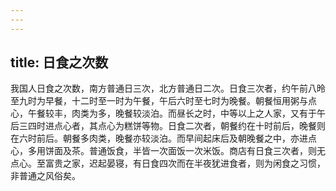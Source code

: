 ```yaml
---
---
---
```

title: 日食之次数
---



我国人日食之次数，南方普通日三次，北方普通日二次。日食三次者，约午前八昤至九时为早餐，十二时至一时为午餐，午后六时至七时为晚餐。朝餐恒用粥与点心，午餐较丰，肉类为多，晚餐较淡泊。而昼长之时，中等以上之人家，又有于午后三四时进点心者，其点心为糕饼等物。日食二次者，朝餐约在十时前后，晚餐则在六时前后。朝餐多肉类，晚餐亦较淡泊。而早间起床后及朝晚餐之中，亦进点心，多用饼面及茶。普通饭食，半皆一次面饭一次米饭。商店有日食三次者，则无点心。至富贵之家，迟起晏寝，有日食四次而在半夜犹进食者，则为闲食之习惯，非普通之风俗矣。